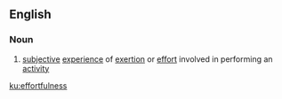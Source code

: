 ==English==

===Noun===
{{en-noun|-}}
# {{lb|en|psychology}} [[subjective]] [[experience]] of [[exertion]] or [[effort]] involved in performing an [[activity]]

[[ku:effortfulness]]